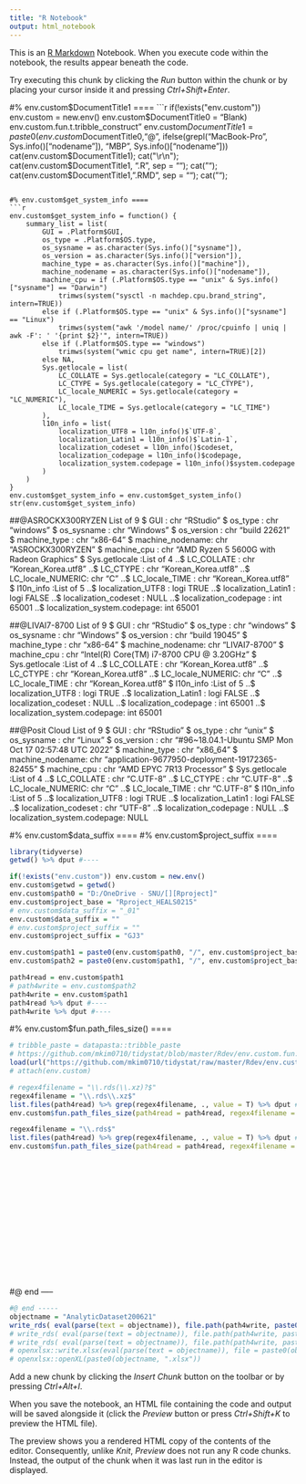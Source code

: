 ```yaml
---
title: "R Notebook"
output: html_notebook
---
```


This is an [R Markdown](http://rmarkdown.rstudio.com) Notebook. When you execute code within the notebook, the results appear beneath the code. 

Try executing this chunk by clicking the *Run* button within the chunk or by placing your cursor inside it and pressing *Ctrl+Shift+Enter*. 


#% env.custom$DocumentTitle1 ====
```r
if(!exists("env.custom")) env.custom = new.env()
env.custom$DocumentTitle0 = "Blank) env.custom.fun.t.tribble_construct"
env.custom$DocumentTitle1 = paste0(env.custom$DocumentTitle0,"@", ifelse(grepl("MacBook-Pro", Sys.info()["nodename"]), "MBP", Sys.info()["nodename"]))
cat(env.custom$DocumentTitle1); cat("\r\n");
cat(env.custom$DocumentTitle1, ".R", sep = ""); cat("\r\n");
cat(env.custom$DocumentTitle1, ".RMD", sep = ""); cat("\r\n");
```

#% env.custom$get_system_info ====
```r
env.custom$get_system_info = function() {
    summary_list = list(
        GUI = .Platform$GUI,
        os_type = .Platform$OS.type,
        os_sysname = as.character(Sys.info()["sysname"]),
        os_version = as.character(Sys.info()["version"]),
        machine_type = as.character(Sys.info()["machine"]),
        machine_nodename = as.character(Sys.info()["nodename"]),
        machine_cpu = if (.Platform$OS.type == "unix" & Sys.info()["sysname"] == "Darwin") 
            trimws(system("sysctl -n machdep.cpu.brand_string", intern=TRUE))
        else if (.Platform$OS.type == "unix" & Sys.info()["sysname"] == "Linux") 
            trimws(system("awk '/model name/' /proc/cpuinfo | uniq | awk -F': ' '{print $2}'", intern=TRUE))
        else if (.Platform$OS.type == "windows") 
            trimws(system("wmic cpu get name", intern=TRUE)[2])
        else NA,
        Sys.getlocale = list(
            LC_COLLATE = Sys.getlocale(category = "LC_COLLATE"), 
            LC_CTYPE = Sys.getlocale(category = "LC_CTYPE"), 
            LC_locale_NUMERIC = Sys.getlocale(category = "LC_NUMERIC"), 
            LC_locale_TIME = Sys.getlocale(category = "LC_TIME")
        ), 
        l10n_info = list(
            localization_UTF8 = l10n_info()$`UTF-8`,
            localization_Latin1 = l10n_info()$`Latin-1`,  
            localization_codeset = l10n_info()$codeset,
            localization_codepage = l10n_info()$codepage,
            localization_system.codepage = l10n_info()$system.codepage
        )
    )
}
env.custom$get_system_info = env.custom$get_system_info()
str(env.custom$get_system_info)
```


##@ASROCKX300RYZEN
List of 9
 $ GUI             : chr "RStudio"
 $ os_type         : chr "windows"
 $ os_sysname      : chr "Windows"
 $ os_version      : chr "build 22621"
 $ machine_type    : chr "x86-64"
 $ machine_nodename: chr "ASROCKX300RYZEN"
 $ machine_cpu     : chr "AMD Ryzen 5 5600G with Radeon Graphics"
 $ Sys.getlocale   :List of 4
  ..$ LC_COLLATE       : chr "Korean_Korea.utf8"
  ..$ LC_CTYPE         : chr "Korean_Korea.utf8"
  ..$ LC_locale_NUMERIC: chr "C"
  ..$ LC_locale_TIME   : chr "Korean_Korea.utf8"
 $ l10n_info       :List of 5
  ..$ localization_UTF8           : logi TRUE
  ..$ localization_Latin1         : logi FALSE
  ..$ localization_codeset        : NULL
  ..$ localization_codepage       : int 65001
  ..$ localization_system.codepage: int 65001
  
  
##@LIVAI7-8700
List of 9
 $ GUI             : chr "RStudio"
 $ os_type         : chr "windows"
 $ os_sysname      : chr "Windows"
 $ os_version      : chr "build 19045"
 $ machine_type    : chr "x86-64"
 $ machine_nodename: chr "LIVAI7-8700"
 $ machine_cpu     : chr "Intel(R) Core(TM) i7-8700 CPU @ 3.20GHz"
 $ Sys.getlocale   :List of 4
  ..$ LC_COLLATE       : chr "Korean_Korea.utf8"
  ..$ LC_CTYPE         : chr "Korean_Korea.utf8"
  ..$ LC_locale_NUMERIC: chr "C"
  ..$ LC_locale_TIME   : chr "Korean_Korea.utf8"
 $ l10n_info       :List of 5
  ..$ localization_UTF8           : logi TRUE
  ..$ localization_Latin1         : logi FALSE
  ..$ localization_codeset        : NULL
  ..$ localization_codepage       : int 65001
  ..$ localization_system.codepage: int 65001


##@Posit Cloud
List of 9
 $ GUI             : chr "RStudio"
 $ os_type         : chr "unix"
 $ os_sysname      : chr "Linux"
 $ os_version      : chr "#96~18.04.1-Ubuntu SMP Mon Oct 17 02:57:48 UTC 2022"
 $ machine_type    : chr "x86_64"
 $ machine_nodename: chr "application-9677950-deployment-19172365-82455"
 $ machine_cpu     : chr "AMD EPYC 7R13 Processor"
 $ Sys.getlocale   :List of 4
  ..$ LC_COLLATE       : chr "C.UTF-8"
  ..$ LC_CTYPE         : chr "C.UTF-8"
  ..$ LC_locale_NUMERIC: chr "C"
  ..$ LC_locale_TIME   : chr "C.UTF-8"
 $ l10n_info       :List of 5
  ..$ localization_UTF8           : logi TRUE
  ..$ localization_Latin1         : logi FALSE
  ..$ localization_codeset        : chr "UTF-8"
  ..$ localization_codepage       : NULL
  ..$ localization_system.codepage: NULL

#% env.custom$data_suffix ====
#% env.custom$project_suffix ====
```r
library(tidyverse)
getwd() %>% dput #----

if(!exists("env.custom")) env.custom = new.env()
env.custom$getwd = getwd()
env.custom$path0 = "D:/OneDrive - SNU/[][Rproject]"
env.custom$project_base = "Rproject_HEALS0215"
# env.custom$data_suffix = "_01"
env.custom$data_suffix = ""
# env.custom$project_suffix = ""
env.custom$project_suffix = "GJ3"

env.custom$path1 = paste0(env.custom$path0, "/", env.custom$project_base, env.custom$data_suffix)
env.custom$path2 = paste0(env.custom$path1, "/", env.custom$project_base, env.custom$data_suffix, env.custom$project_suffix)

path4read = env.custom$path1
# path4write = env.custom$path2
path4write = env.custom$path1
path4read %>% dput #----
path4write %>% dput #----
```


#% env.custom$fun.path_files_size() ====
```r
# tribble_paste = datapasta::tribble_paste
# https://github.com/mkim0710/tidystat/blob/master/Rdev/env.custom.fun.t.tribble_construct.source.r
load(url("https://github.com/mkim0710/tidystat/raw/master/Rdev/env.custom.fun.t.tribble_construct.RData"))
# attach(env.custom)

# regex4filename = "\\.rds(\\.xz)?$"
regex4filename = "\\.rds\\.xz$"
list.files(path4read) %>% grep(regex4filename, ., value = T) %>% dput #----
env.custom$fun.path_files_size(path4read = path4read, regex4filename = regex4filename)

regex4filename = "\\.rds$"
list.files(path4read) %>% grep(regex4filename, ., value = T) %>% dput #----
env.custom$fun.path_files_size(path4read = path4read, regex4filename = regex4filename)
```


```r

```


```r

```


```r

```


```r

```


```r

```


```r

```


```r

```


```r

```


```r

```


```r

```


```r

```


```r

```


```r

```


```r

```


```r

```


```r

```

#@ end -----
```r
#@ end -----
objectname = "AnalyticDataset200621"
write_rds( eval(parse(text = objectname)), file.path(path4write, paste0(objectname, ".rds")))
# write_rds( eval(parse(text = objectname)), file.path(path4write, paste0(objectname, ".rds")), compress = "gz" )
# write_rds( eval(parse(text = objectname)), file.path(path4write, paste0(objectname, ".rds", "")), compress = "xz", compression = 9 )
# openxlsx::write.xlsx(eval(parse(text = objectname)), file = paste0(objectname, ".xlsx"), asTable = T, withFilter = T)
# openxlsx::openXL(paste0(objectname, ".xlsx"))
```


Add a new chunk by clicking the *Insert Chunk* button on the toolbar or by pressing *Ctrl+Alt+I*.

When you save the notebook, an HTML file containing the code and output will be saved alongside it (click the *Preview* button or press *Ctrl+Shift+K* to preview the HTML file).

The preview shows you a rendered HTML copy of the contents of the editor. Consequently, unlike *Knit*, *Preview* does not run any R code chunks. Instead, the output of the chunk when it was last run in the editor is displayed.
